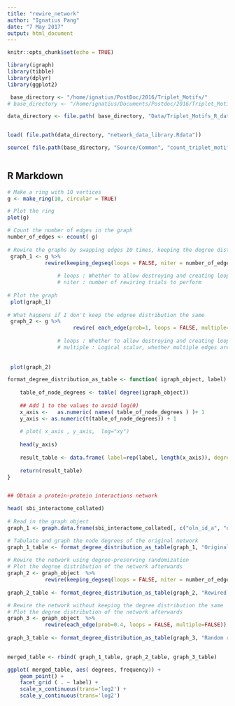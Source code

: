 ```yaml
---
title: "rewire_network"
author: "Ignatius Pang"
date: "7 May 2017"
output: html_document
---
```


```r
knitr::opts_chunk$set(echo = TRUE)

library(igraph)
library(tibble)
library(dplyr)
library(ggplot2)

 base_directory <- "/home/ignatius/PostDoc/2016/Triplet_Motifs/"
# base_directory <- "/home/ignatius/Documents/Postdoc/2016/Triplet_Motifs/"

data_directory <- file.path( base_directory, "Data/Triplet_Motifs_R_data") 


load( file.path(data_directory, "network_data_library.Rdata"))

source( file.path(base_directory, "Source/Common", "count_triplet_motifs_helper.R"))
 
```

## R Markdown


```r


# Make a ring with 10 vertices 
g <- make_ring(10, circular = TRUE)

# Plot the ring 
plot(g)

# Count the number of edges in the graph
number_of_edges <- ecount( g)
 
# Rewire the graphs by swapping edges 10 times, keeping the degree distribution the same
 graph_1 <- g %>%
			rewire(keeping_degseq(loops = FALSE, niter = number_of_edges))
 				
 				# loops : Whether to allow destroying and creating loop edges.
 				# niter : number of rewiring trials to perform 
 				
# Plot the graph
 plot(graph_1)
 
# What happens if I don't keep the edgree distribution the same 
 graph_2 <- g %>%
					 rewire( each_edge(prob=1, loops = FALSE, multiple=FALSE))
 				
 				# loops : Whether to allow destroying and creating loop edges.
 				# multiple : Logical scalar, whether multiple edges are allowed int the generated graph
 				
 				
 plot(graph_2)

```



```r

format_degree_distribution_as_table <- function( igraph_object, label) {
	
	table_of_node_degrees <- table( degree(igraph_object))
	
	## Add 1 to the values to avoid log(0)
	x_axis <- 	as.numeric( names( table_of_node_degrees ) )+ 1
	y_axis <- as.numeric(t(table_of_node_degrees)) + 1
	
	# plot( x_axis , y_axis,  log="xy")
	
	head(y_axis)
	
	result_table <- data.frame( label=rep(label, length(x_axis)), degrees=x_axis, frequency=y_axis  )
	
	return(result_table)
}


## Obtain a protein-protein interactions network 

head( sbi_interactome_collated)
	
# Read in the graph object
graph_1 <- graph.data.frame(sbi_interactome_collated[, c("oln_id_a", "oln_id_b")], directed=FALSE, vertices=NULL)

# Tabulate and graph the node degrees of the original network
graph_1_table <- format_degree_distribution_as_table(graph_1, "Original Network")
  
# Rewire the network using degree-preserving randomization  
# Plot the degree distribution of the network afterwards
graph_2 <- graph_object  %>%
			rewire(keeping_degseq(loops = FALSE, niter = number_of_edges))
   
graph_2_table <- format_degree_distribution_as_table(graph_2, "Rewired, keeping degree distribution")

# Rewire the network without keeping the degree distribution the same
# Plot the degree distribution of the network afterwards
graph_3 <- graph_object  %>%
			rewire(each_edge(prob=0.4, loops = FALSE, multiple=FALSE))
   
graph_3_table <- format_degree_distribution_as_table(graph_3, "Random rewiring")

  
merged_table <- rbind( graph_1_table, graph_2_table, graph_3_table)

ggplot( merged_table, aes( degrees, frequency)) +
	geom_point() +
	facet_grid ( . ~ label) + 
    scale_x_continuous(trans='log2') + 
    scale_y_continuous(trans='log2') 
 
```

